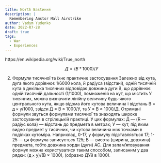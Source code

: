 ```yaml
---
title: North Eastиний
description: |
  Remembering Amstor Mall Airstrike
author: Vadym Yudenko
date: 2022-07-28
draft: true
tags: 
  - War
  - Experiences
---
```



https://en.wikipedia.org/wiki/True_north




$$Д=(В*1000)/У$$

2. Формули тисячної та їхнє практичне застосування
Залежно від кута, дуга якого дорівнює 1/6000 кола, й радіуса (відстані), одній тисячній кута в декілька тисячних відповідає довжина дуги В, що дорівнює одній тисячній дальності (1/1000), помноженій на кут, що містить У тисячних, можна визначити лінійну величину будь-якого центрального кута, якщо відома його кутова величина і відстань В = д × у/1000, звідси Д = В × 1000/У, та У = В × 1000/Д.
Отримані формули звуться формулами тисячної та знаходять широке застосування в стрілецькій практиці. У цих формулах:
Д — (R — радіус кола) — відстань до предмета в метрах;
У — кут, під яким видно предмет у тисячних, чи кутова величина між точками в поділках кутоміра.
Наприклад, 0-17, у формулу підставляється 17; 1-25 — ця формула записується 125; В — висота (ширина, довжина) предмета, тобто довжина хорди (дуги) АС.
Для запам’ятовування формул можна користуватися таким способом, записаним у два рядки: (д × у)/(В × 1000), (образно ДУй в 1000).